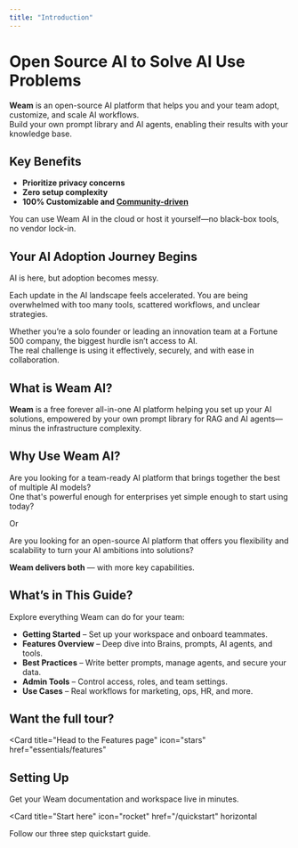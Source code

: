 ```yaml
---
title: "Introduction"
---
```


# Open Source AI to Solve AI Use Problems

**Weam** is an open-source AI platform that helps you and your team adopt, customize, and scale AI workflows.  
Build your own prompt library and AI agents, enabling their results with your knowledge base.

## Key Benefits

- **Prioritize privacy concerns**  
- **Zero setup complexity**  
- **100% Customizable and [Community-driven](https://discord.com/invite/qhuPkhWh)**  

You can use Weam AI in the cloud or host it yourself—no black-box tools, no vendor lock-in.

## Your AI Adoption Journey Begins

AI is here, but adoption becomes messy.

Each update in the AI landscape feels accelerated. You are being overwhelmed with too many tools, scattered workflows, and unclear strategies. 

Whether you’re a solo founder or leading an innovation team at a Fortune 500 company, the biggest hurdle isn’t access to AI.  
The real challenge is using it effectively, securely, and with ease in collaboration.

## What is Weam AI?

**Weam** is a free forever all-in-one AI platform helping you set up your AI solutions, empowered by your own prompt library for RAG and AI agents—minus the infrastructure complexity.

## Why Use Weam AI?

Are you looking for a team-ready AI platform that brings together the best of multiple AI models?  
One that's powerful enough for enterprises yet simple enough to start using today?

Or  

Are you looking for an open-source AI platform that offers you flexibility and scalability to turn your AI ambitions into solutions?

**Weam delivers both** — with more key capabilities.


## What’s in This Guide?

Explore everything Weam can do for your team:

- **Getting Started** – Set up your workspace and onboard teammates.  
- **Features Overview** – Deep dive into Brains, prompts, AI agents, and tools.  
- **Best Practices** – Write better prompts, manage agents, and secure your data.  
- **Admin Tools** – Control access, roles, and team settings.  
- **Use Cases** – Real workflows for marketing, ops, HR, and more.  

## Want the full tour?

<Card
  title="Head to the Features page"
  icon="stars"
  href="essentials/features"
>
</Card>

## Setting Up

Get your Weam documentation and workspace live in minutes.

<Card
  title="Start here"
  icon="rocket"
  href="/quickstart"
  horizontal
>
  Follow our three step quickstart guide.
</Card>


